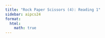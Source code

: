 ```yaml
---
title: "Rock Paper Scissors (4): Reading 1"
sidebar: aipcs24
format:
  html:
    math: true
---
```

